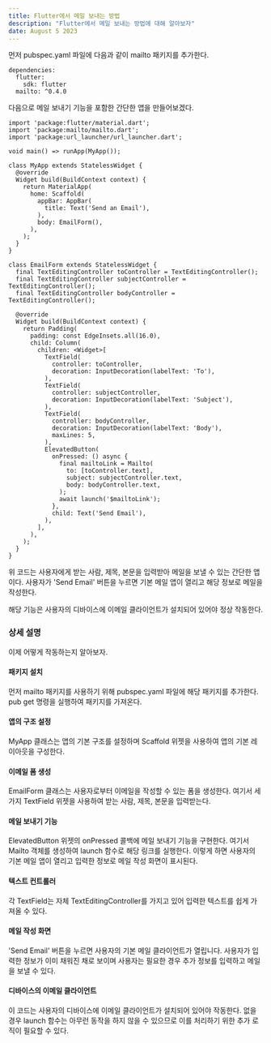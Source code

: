 ```yaml
---
title: Flutter에서 메일 보내는 방법
description: "Flutter에서 메일 보내는 방법에 대해 알아보자"
date: August 5 2023
---
```

먼저 pubspec.yaml 파일에 다음과 같이 mailto 패키지를 추가한다.
```
dependencies:
  flutter:
    sdk: flutter
  mailto: ^0.4.0
  ```
다음으로 메일 보내기 기능을 포함한 간단한 앱을 만들어보겠다.
```
import 'package:flutter/material.dart';
import 'package:mailto/mailto.dart';
import 'package:url_launcher/url_launcher.dart';

void main() => runApp(MyApp());

class MyApp extends StatelessWidget {
  @override
  Widget build(BuildContext context) {
    return MaterialApp(
      home: Scaffold(
        appBar: AppBar(
          title: Text('Send an Email'),
        ),
        body: EmailForm(),
      ),
    );
  }
}

class EmailForm extends StatelessWidget {
  final TextEditingController toController = TextEditingController();
  final TextEditingController subjectController = TextEditingController();
  final TextEditingController bodyController = TextEditingController();

  @override
  Widget build(BuildContext context) {
    return Padding(
      padding: const EdgeInsets.all(16.0),
      child: Column(
        children: <Widget>[
          TextField(
            controller: toController,
            decoration: InputDecoration(labelText: 'To'),
          ),
          TextField(
            controller: subjectController,
            decoration: InputDecoration(labelText: 'Subject'),
          ),
          TextField(
            controller: bodyController,
            decoration: InputDecoration(labelText: 'Body'),
            maxLines: 5,
          ),
          ElevatedButton(
            onPressed: () async {
              final mailtoLink = Mailto(
                to: [toController.text],
                subject: subjectController.text,
                body: bodyController.text,
              );
              await launch('$mailtoLink');
            },
            child: Text('Send Email'),
          ),
        ],
      ),
    );
  }
}
```
위 코드는 사용자에게 받는 사람, 제목, 본문을 입력받아 메일을 보낼 수 있는 간단한 앱이다. 
사용자가 'Send Email' 버튼을 누르면 기본 메일 앱이 열리고 해당 정보로 메일을 작성한다.

해당 기능은 사용자의 디바이스에 이메일 클라이언트가 설치되어 있어야 정상 작동한다.
### 상세 설명
이제 어떻게 작동하는지 알아보자.
#### 패키지 설치
먼저 mailto 패키지를 사용하기 위해 pubspec.yaml 파일에 해당 패키지를 추가한다. pub get 명령을 실행하여 패키지를 가져온다.

#### 앱의 구조 설정
MyApp 클래스는 앱의 기본 구조를 설정하며 Scaffold 위젯을 사용하여 앱의 기본 레이아웃을 구성한다.

#### 이메일 폼 생성
EmailForm 클래스는 사용자로부터 이메일을 작성할 수 있는 폼을 생성한다. 여기서 세 가지 TextField 위젯을 사용하여 받는 사람, 제목, 본문을 입력받는다.

#### 메일 보내기 기능
ElevatedButton 위젯의 onPressed 콜백에 메일 보내기 기능을 구현한다. 여기서 Mailto 객체를 생성하여 launch 함수로 해당 링크를 실행한다. 이렇게 하면 사용자의 기본 메일 앱이 열리고 입력한 정보로 메일 작성 화면이 표시된다.

#### 텍스트 컨트롤러
각 TextField는 자체 TextEditingController를 가지고 있어 입력한 텍스트를 쉽게 가져올 수 있다.

#### 메일 작성 화면
'Send Email' 버튼을 누르면 사용자의 기본 메일 클라이언트가 열립니다. 사용자가 입력한 정보가 이미 채워진 채로 보이며 사용자는 필요한 경우 추가 정보를 입력하고 메일을 보낼 수 있다.

#### 디바이스의 이메일 클라이언트
이 코드는 사용자의 디바이스에 이메일 클라이언트가 설치되어 있어야 작동한다. 없을 경우 launch 함수는 아무런 동작을 하지 않을 수 있으므로 이를 처리하기 위한 추가 로직이 필요할 수 있다.